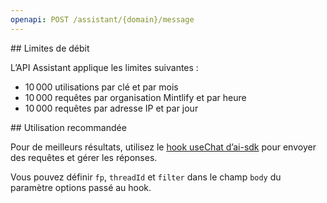 ```yaml
---
openapi: POST /assistant/{domain}/message
---
```




<div id="rate-limits">
  ## Limites de débit
</div>

L’API Assistant applique les limites suivantes :

- 10 000 utilisations par clé et par mois
- 10 000 requêtes par organisation Mintlify et par heure
- 10 000 requêtes par adresse IP et par jour



<div id="suggested-usage">
  ## Utilisation recommandée
</div>

Pour de meilleurs résultats, utilisez le [hook useChat d’ai-sdk](https://ai-sdk.dev/docs/reference/ai-sdk-ui/use-chat#usechat) pour envoyer des requêtes et gérer les réponses.

Vous pouvez définir `fp`, `threadId` et `filter` dans le champ `body` du paramètre options passé au hook.